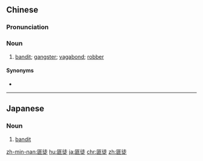 ==Chinese==
{{zh-forms}}

===Pronunciation===
{{zh-pron
|m=fěitú
|c=fei2 tou4
|h=pfs=fí-tù
|mn=húi-tô͘
|ma=Zh-feitú.ogg
|cat=n
}}

===Noun===
{{zh-noun}}

# [[bandit]]; [[gangster]]; [[vagabond]]; [[robber]]

====Synonyms====
* {{zh-l|盜匪}}

{{zh-cat|Advanced}}

----

==Japanese==
{{ja-kanjitab|匪|徒}}

===Noun===
{{ja-noun|ひと}}

# [[bandit]]

[[zh-min-nan:匪徒]]
[[hu:匪徒]]
[[ja:匪徒]]
[[chr:匪徒]]
[[zh:匪徒]]